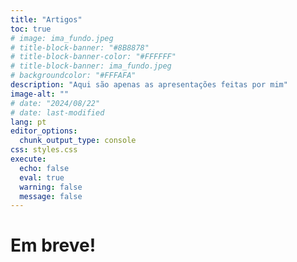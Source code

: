 ```yaml
---
title: "Artigos"
toc: true
# image: ima_fundo.jpeg
# title-block-banner: "#8B8878"
# title-block-banner-color: "#FFFFFF"
# title-block-banner: ima_fundo.jpeg
# backgroundcolor: "#FFFAFA"
description: "Aqui são apenas as apresentações feitas por mim"
image-alt: ""
# date: "2024/08/22"
# date: last-modified
lang: pt
editor_options: 
  chunk_output_type: console
css: styles.css
execute: 
  echo: false
  eval: true
  warning: false
  message: false
---
```


# Em breve!